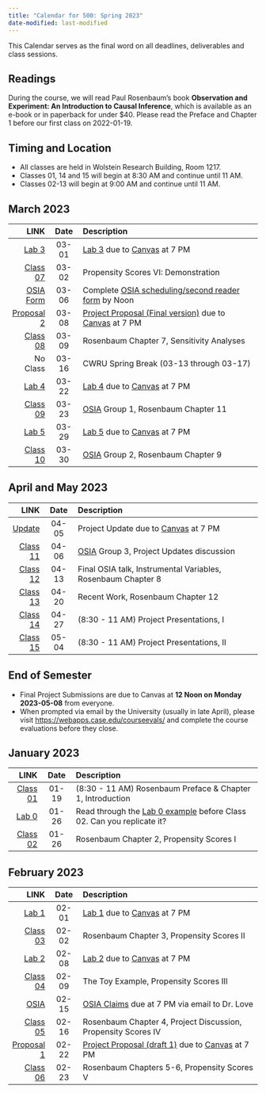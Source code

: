 ```yaml
---
title: "Calendar for 500: Spring 2023"
date-modified: last-modified
---
```


This Calendar serves as the final word on all deadlines, deliverables and class sessions. 

## Readings

During the course, we will read Paul Rosenbaum's book **Observation and Experiment: An Introduction to Causal Inference**, which is available as an e-book or in paperback for under $40. Please read the Preface and Chapter 1 before our first class on 2022-01-19. 

## Timing and Location

- All classes are held in Wolstein Research Building, Room 1217.
- Classes 01, 14 and 15 will begin at 8:30 AM and continue until 11 AM.
- Classes 02-13 will begin at 9:00 AM and continue until 11 AM.

## March 2023

LINK | Date | Description
---------: | :-------: | :-----------------------------------------------------
[Lab 3](lab3.qmd) | 03-01 | [Lab 3](lab3.qmd) due to [Canvas](https://canvas.case.edu/) at 7 PM
[Class 07](https://github.com/THOMASELOVE/500-classes-2023/tree/main/class07) | 03-02 | Propensity Scores VI: Demonstration
[OSIA Form](https://bit.ly/500-2023-osia-schedule) | 03-06 | Complete [OSIA scheduling/second reader form](https://bit.ly/500-2023-osia-schedule) by Noon
[Proposal 2](proj500.qmd) | 03-08 | [Project Proposal (Final version)](proj500.qmd) due to [Canvas](https://canvas.case.edu/) at 7 PM
[Class 08](https://github.com/THOMASELOVE/500-classes-2023/tree/main/class08) | 03-09 | Rosenbaum Chapter 7, Sensitivity Analyses
No Class | 03-16 | CWRU Spring Break (03-13 through 03-17)
[Lab 4](lab4.qmd) | 03-22 | [Lab 4](lab4.qmd) due to [Canvas](https://canvas.case.edu/) at 7 PM
[Class 09](https://github.com/THOMASELOVE/500-classes-2023/tree/main/class09) | 03-23 | [OSIA](osia.qmd) Group 1, Rosenbaum Chapter 11
[Lab 5](lab5.qmd) | 03-29 | [Lab 5](lab5.qmd) due to [Canvas](https://canvas.case.edu/) at 7 PM
[Class 10](https://github.com/THOMASELOVE/500-classes-2023/tree/main/class10) | 03-30 | [OSIA](osia.qmd) Group 2, Rosenbaum Chapter 9

## April and May 2023

LINK | Date | Description
---------: | :-------: | :-----------------------------------------------------
[Update](proj500.qmd) | 04-05 | Project Update due to [Canvas](https://canvas.case.edu/) at 7 PM
[Class 11](https://github.com/THOMASELOVE/500-classes-2023/tree/main/class11) | 04-06 | [OSIA](osia.qmd) Group 3, Project Updates discussion
[Class 12](https://github.com/THOMASELOVE/500-classes-2023/tree/main/class12) | 04-13 | Final OSIA talk, Instrumental Variables, Rosenbaum Chapter 8
[Class 13](https://github.com/THOMASELOVE/500-classes-2023/tree/main/class13) | 04-20 | Recent Work, Rosenbaum Chapter 12
[Class 14](https://github.com/THOMASELOVE/500-classes-2023/tree/main/class14) | 04-27 | (8:30 - 11 AM) Project Presentations, I
[Class 15](https://github.com/THOMASELOVE/500-classes-2023/tree/main/class15) | 05-04 | (8:30 - 11 AM) Project Presentations, II

## End of Semester

- Final Project Submissions are due to Canvas at **12 Noon on Monday 2023-05-08** from everyone.
- When prompted via email by the University (usually in late April), please visit <https://webapps.case.edu/courseevals/> and complete the course evaluations before they close.


## January 2023

LINK | Date | Description
---------: | :-------: | :-----------------------------------------------------
[Class 01](https://github.com/THOMASELOVE/500-classes-2023/tree/main/class01) | 01-19 | (8:30 - 11 AM) Rosenbaum Preface & Chapter 1, Introduction
[Lab 0](lab0.qmd) | 01-26 | Read through the [Lab 0 example](lab0.qmd) before Class 02. Can you replicate it?
[Class 02](https://github.com/THOMASELOVE/500-classes-2023/tree/main/class02) | 01-26 | Rosenbaum Chapter 2, Propensity Scores I


## February 2023

LINK | Date | Description
---------: | :-------: | :-----------------------------------------------------
[Lab 1](lab1.qmd) | 02-01 | [Lab 1](lab1.qmd) due to [Canvas](https://canvas.case.edu/) at 7 PM
[Class 03](https://github.com/THOMASELOVE/500-classes-2023/tree/main/class03) | 02-02 | Rosenbaum Chapter 3, Propensity Scores II
[Lab 2](lab2.qmd) | 02-08 | [Lab 2](lab2.qmd) due to [Canvas](https://canvas.case.edu/) at 7 PM
[Class 04](https://github.com/THOMASELOVE/500-classes-2023/tree/main/class04) | 02-09 | The Toy Example, Propensity Scores III
[OSIA](osia.qmd) | 02-15 | [OSIA Claims](osia.qmd) due at 7 PM via email to Dr. Love
[Class 05](https://github.com/THOMASELOVE/500-classes-2023/tree/main/class05) | 02-16 | Rosenbaum Chapter 4, Project Discussion, Propensity Scores IV
[Proposal 1](proj500.qmd) | 02-22 | [Project Proposal (draft 1)](proj500.qmd) due to [Canvas](https://canvas.case.edu/) at 7 PM
[Class 06](https://github.com/THOMASELOVE/500-classes-2023/tree/main/class06) | 02-23 | Rosenbaum Chapters 5-6, Propensity Scores V

